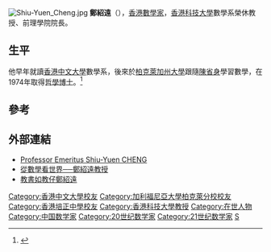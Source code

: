 [[File:Shiu-Yuen_Cheng.jpg|thumb]]
'''鄭紹遠'''（{{lang-en|Shiu-Yuen Cheng}}），[[香港|香港]][[數學家|數學家]]，[[香港科技大學|香港科技大學]]數學系榮休教授、前理學院院長。

==生平==
他早年就讀[[香港中文大學|香港中文大學]]數學系，後來於[[柏克萊加州大學|柏克萊加州大學]]跟隨[[陳省身|陳省身]]學習數學，在1974年取得[[哲學博士|哲學博士]]。<ref>{{MathGenealogy|id=31528}}</ref>

==參考==
{{reflist}}
==外部連結==
*[https://web.archive.org/web/20141226151204/http://www.math.ust.hk/people/faculty/macheng/ Professor Emeritus Shiu-Yuen CHENG]
*[http://newsletter.ust.hk/08/spring/cn/30/index.html 從數學看世界──鄭紹遠教授] {{Wayback|url=http://newsletter.ust.hk/08/spring/cn/30/index.html |date=20141226151119 }}
*[http://hd.stheadline.com/arts/arts_content.asp?contid=11777&srctype=g 教書如教仔鄭紹遠] {{Wayback|url=http://hd.stheadline.com/arts/arts_content.asp?contid=11777&srctype=g |date=20161122220526 }}

{{HK-bio-stub}}
{{Authority control}}
{{DEFAULTSORT:Z}}
[[Category:香港中文大學校友|Category:香港中文大學校友]]
[[Category:加利福尼亞大學柏克萊分校校友|Category:加利福尼亞大學柏克萊分校校友]]
[[Category:香港培正中學校友|Category:香港培正中學校友]]
[[Category:香港科技大學教授|Category:香港科技大學教授]]
[[Category:在世人物|Category:在世人物]]
[[Category:中国数学家|Category:中国数学家]]
[[Category:20世纪数学家|Category:20世纪数学家]]
[[Category:21世纪数学家|Category:21世纪数学家]]
[[Category:郑姓|S]]